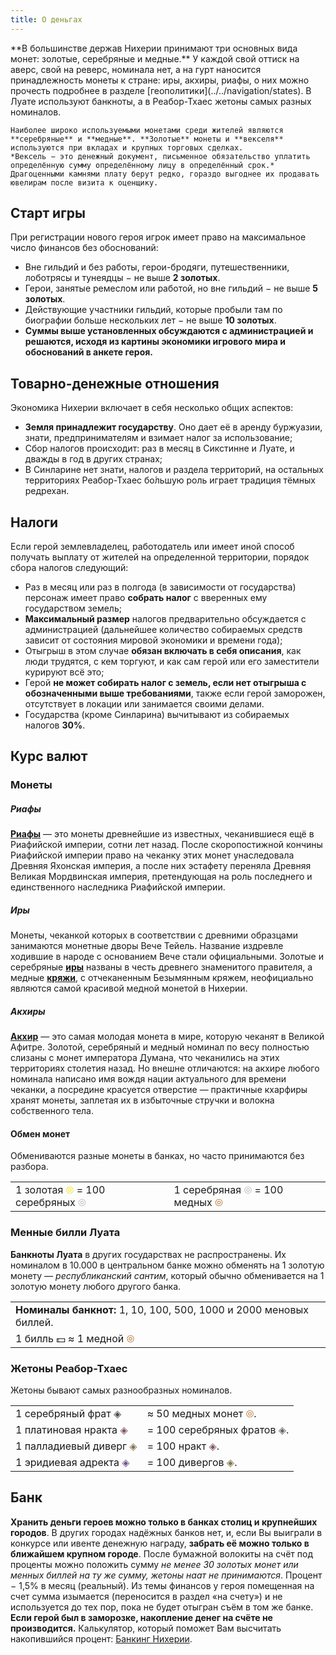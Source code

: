 ```yaml
---
title: О деньгах
---
```


<ButtonCover src="pic.jpg" title="О деньгах" authorHref="https://www.deviantart.com/izzymedrano" author="IzzyMedrano"/>
<BlockquoteBox attention>
    **В большинстве держав Нихерии принимают три основных вида монет: золотые, серебряные и медные.** У каждой свой оттиск на аверс, свой на реверс, номинала нет, а на гурт наносится принадлежность монеты к стране: иры, акхиры, риафы, о них можно прочесть подробнее в разделе [геополитики](../../navigation/states).  
    В Луате используют банкноты, а в Реабор-Тхаес жетоны самых разных номиналов.

    Наиболее широко используемыми монетами среди жителей являются **серебряные** и **медные**. **Золотые** монеты и **векселя** используются при вкладах и крупных торговых сделках.  
    *Вексель − это денежный документ, письменное обязательство уплатить определённую сумму определённому лицу в определённый срок.*
    Драгоценными камнями плату берут редко, гораздо выгоднее их продавать ювелирам после визита к оценщику.
</BlockquoteBox>

## Старт игры
При регистрации нового героя игрок имеет право на максимальное число финансов без обоснований:
* Вне гильдий и без работы, герои-бродяги, путешественники, лоботрясы и тунеядцы − не выше **2 золотых**.
* Герои, занятые ремеслом или работой, но вне гильдий − не выше **5 золотых**.
* Действующие участники гильдий, которые пробыли там по биографии больше нескольких лет − не выше **10 золотых**.
* **Суммы выше установленных обсуждаются с администрацией и решаются, исходя из картины экономики игрового мира и обоснований в анкете героя.**

## Товарно-денежные отношения
Экономика Нихерии включает в себя несколько общих аспектов:
* **Земля принадлежит государству**. Оно дает её в аренду буржуазии, знати, предпринимателям и взимает налог за использование;
* Сбор налогов происходит: раз в месяц в Сикстинне и Луате, и дважды в год в других странах;
* В Синларине нет знати, налогов и раздела территорий, на остальных территориях Реабор-Тхаес бо́льшую роль играет традиция тёмных редрехан.

## Налоги
Если герой землевладелец, работодатель или имеет иной способ получать выплату от жителей на определенной территории, порядок сбора налогов следующий:
* Раз в месяц или раз в полгода (в зависимости от государства) персонаж имеет право **собрать налог** с вверенных ему государством земель;
* **Максимальный размер** налогов предварительно обсуждается с администрацией (дальнейшее количество собираемых средств зависит от состояния мировой экономики и времени года);
* Отыгрыш в этом случае **обязан включать в себя описания**, как люди трудятся, с кем торгуют, и как сам герой или его заместители курируют всё это;
* Герой **не может собирать налог с земель, если нет отыгрыша с обозначенными выше требованиями**, также если герой заморожен, отсутствует в локации или занимается своими делами.
* Государства (кроме Синларина) вычитывают из собираемых налогов **30%**.

## Курс валют

### Монеты
##### Риафы
<ins>**Риафы**</ins> — это монеты древнейшие из известных, чеканившиеся ещё в Риафийской империи, сотни лет назад. После скоропостижной кончины Риафийской империи право на чеканку этих монет унаследовала Древняя Яхонская империя, а после них эстафету переняла Древняя Великая Мордвинская империя, претендующая на роль последнего и единственного наследника Риафийской империи.

##### Иры
Монеты, чеканкой которых в соответствии с древними образцами занимаются монетные дворы Вече Тейель. Название издревле ходившие в народе с основанием Вече стали официальными. Золотые и серебряные <ins>**иры**</ins> названы в честь древнего знаменитого правителя, а медные <ins>**кряжи**</ins>, с отчеканенным Безымянным кряжем, неофициально являются самой красивой медной монетой в Нихерии.

##### Акхиры
<ins>**Акхир**</ins> — это самая молодая монета в мире, которую чеканят в Великой Афитре. Золотой, серебряный и медный номинал по весу полностью слизаны с монет императора Думана, что чеканились на этих территориях столетия назад. Но внешне отличаются: на акхире любого номинала написано имя вождя нации актуального для времени чеканки, а посредине красуется отверстие — практичные кхарфиры хранят монеты, заплетая их в избыточные стручки и волокна собственного тела.

#### Обмен монет
Обмениваются разные монеты в банках, но часто принимаются без разбора.
<table>
    <tbody>
        <tr>
            <td center>1 золотая <span style="color: #f5e02a;">⦾</span> = 100 серебряных <span style="color: #bdbdbd;">⦾</span></td>
            <td center>1 серебряная <span style="color: #bdbdbd;">⦾</span> = 100 медных <span style="color: #b87f42;">⦾</span></td>
        </tr>
    </tbody>
</table>

### Менные билли Луата
**Банкноты Луата** в других государствах не распространены. Их номиналом в 10.000 в центральном банке можно обменять на 1 золотую монету — *республиканский сантим*, который обычно обменивается на 1 золотую монету любого другого банка.
<table>
    <tbody>
        <tr>
            <td><b>Номиналы банкнот:</b> 1, 10, 100, 500, 1000 и 2000 меновых биллей.</td>
        </tr>
        <tr>
            <td center>1 билль 💵 ≈ 1 медной <span style="color: #b87f42;">⦾</span></td>
        </tr>
    </tbody>
</table>

### Жетоны Реабор-Тхаес
Жетоны бывают самых разнообразных номиналов.
<table>
    <tbody>
        <tr>
            <td center>1 серебряный фрат <span style="color: #4d4d4d;">◈</span></td>
            <td> ≈ 50 медных монет <span style="color: #b87f42;">⦾</span>.</td>
        <tr>
        </tr>
            <td center>1 платиновая нракта <span style="color: #805463;">◈</span></td>
            <td> = 100 серебряных фратов <span style="color: #666666;">◈</span>.</td>
        <tr>
        </tr>
            <td center>1 палладиевый диверг <span style="color: #80724b;">◈</span></td>
            <td> = 100 нракт <span style="color: #805463;">◈</span>.</td>
        <tr>
        </tr>
            <td center>1 эридиевая адректа <span style="color: #6e548f;">◈</span></td>
            <td> = 100 дивергов <span style="color: #80724b;">◈</span>.</td>
        </tr>
    </tbody>
</table>

## Банк
**Хранить деньги героев можно только в банках столиц и крупнейших городов**. В других городах надёжных банков нет, и, если Вы выиграли в конкурсе или ивенте денежную награду, **забрать её можно только в ближайшем крупном городе**.
<BlockquoteBox text>
    После бумажной волокиты на счёт под проценты можно положить сумму *не менее 30 золотых монет или менных биллей на ту же сумму, жетоны наат не принимаются*.  Процент − 1,5% в месяц (реальный). Из темы финансов у героя помещенная на счет сумма изымается (переносится в раздел «на счету») и не используется до тех пор, пока не будет отыгран съём в том же банке.  
    **Если герой был в заморозке, накопление денег на счёте не производится.**
</BlockquoteBox>
<BlockquoteBox attention>
    Калькулятор, который поможет Вам высчитать накопившийся процент: [Банкинг Нихерии](../../tools/banking).
</BlockquoteBox>